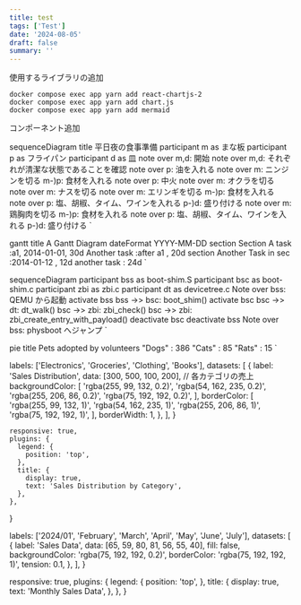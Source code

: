 ```yaml
---
title: test
tags: ['Test']
date: '2024-08-05'
draft: false
summary: ''
---
```


使用するライブラリの追加

```
docker compose exec app yarn add react-chartjs-2
docker compose exec app yarn add chart.js
docker compose exec app yarn add mermaid
```

コンポーネント追加

  sequenceDiagram title 平日夜の食事準備
  participant m as まな板
  participant p as フライパン
  participant d as 皿
note over m,d: 開始
note over m,d: それぞれが清潔な状態であることを確認
note over p: 油を入れる
note over m: ニンジンを切る
m-)p: 食材を入れる
note over p: 中火
note over m: オクラを切る
note over m: ナスを切る
note over m: エリンギを切る
m-)p: 食材を入れる
note over p: 塩、胡椒、タイム、ワインを入れる
p-)d: 盛り付ける
note over m: 鶏胸肉を切る
m-)p: 食材を入れる
note over p: 塩、胡椒、タイム、ワインを入れる
p-)d: 盛り付ける
`

<Mermaid chart={sequenceDiagram} />

gantt
  title A Gantt Diagram
  dateFormat  YYYY-MM-DD
  section Section
  A task           :a1, 2014-01-01, 30d
  Another task     :after a1  , 20d
  section Another
  Task in sec      :2014-01-12  , 12d
  another task      : 24d
`

<Mermaid chart={gantt} />

sequenceDiagram
    participant bss as boot-shim.S
    participant bsc as boot-shim.c
    participant zbi as zbi.c
    participant dt as devicetree.c
    Note over bss: QEMU から起動
    activate bss
    bss ->> bsc: boot_shim()
    activate bsc
    bsc ->> dt: dt_walk()
    bsc ->> zbi: zbi_check()
    bsc ->> zbi: zbi_create_entry_with_payload()
    deactivate bsc
    deactivate bss
    Note over bss: physboot へジャンプ
`

<Mermaid chart={sequenceDiagram2} />

pie title Pets adopted by volunteers
    "Dogs" : 386
    "Cats" : 85
    "Rats" : 15
`

<Mermaid chart={pie} />

labels: ['Electronics', 'Groceries', 'Clothing', 'Books'],
      datasets: [
        {
          label: 'Sales Distribution',
          data: [300, 500, 100, 200], // 各カテゴリの売上
          backgroundColor: [
            'rgba(255, 99, 132, 0.2)',
            'rgba(54, 162, 235, 0.2)',
            'rgba(255, 206, 86, 0.2)',
            'rgba(75, 192, 192, 0.2)',
          ],
          borderColor: [
            'rgba(255, 99, 132, 1)',
            'rgba(54, 162, 235, 1)',
            'rgba(255, 206, 86, 1)',
            'rgba(75, 192, 192, 1)',
          ],
      borderWidth: 1,
    },
  ],
}

    responsive: true,
    plugins: {
      legend: {
        position: 'top',
      },
      title: {
        display: true,
        text: 'Sales Distribution by Category',
      },
    },
  }

<DonutChart data={data} options={options} />

  labels: ['2024/01', 'February', 'March', 'April', 'May', 'June', 'July'],
  datasets: [
    {
      label: 'Sales Data',
      data: [65, 59, 80, 81, 56, 55, 40],
      fill: false,
      backgroundColor: 'rgba(75, 192, 192, 0.2)',
      borderColor: 'rgba(75, 192, 192, 1)',
      tension: 0.1,
    },
  ],
}

  responsive: true,
  plugins: {
    legend: {
      position: 'top',
    },
    title: {
      display: true,
      text: 'Monthly Sales Data',
    },
  },
}

<LineChart data={data1} options={options1} />
